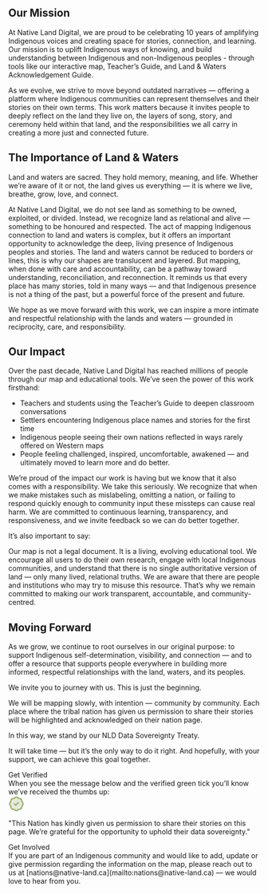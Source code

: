 ## Our Mission

At Native Land Digital, we are proud to be celebrating 10 years of amplifying Indigenous voices and creating space for stories, connection, and learning. Our mission is to uplift Indigenous ways of knowing, and build understanding between Indigenous and non-Indigenous peoples - through tools like our interactive map, Teacher’s Guide, and Land & Waters Acknowledgement Guide. 

As we evolve, we strive to move beyond outdated narratives — offering a platform where Indigenous communities can represent themselves and their stories on their own terms. This work matters because it invites people to deeply reflect on the land they live on, the layers of song, story, and ceremony held within that land, and the responsibilities we all carry in creating a more just and connected future.

## The Importance of Land & Waters

<div class="mt-4 nld-text-lg nld-text-teal-500">Land and waters are sacred. They hold memory, meaning, and life. Whether we’re aware of it or not, the land gives us everything — it is where we live, breathe, grow, love, and connect.</div>

At Native Land Digital, we do not see land as something to be owned, exploited, or divided. Instead, we recognize land as relational and alive — something to be honoured and respected. The act of mapping Indigenous connection to land and waters is complex, but it offers an important opportunity to acknowledge the deep, living presence of Indigenous peoples and stories. The land and waters cannot be reduced to borders or lines, this is why our shapes are translucent and layered. But mapping, when done with care and accountability, can be a pathway toward understanding, reconciliation, and reconnection. It reminds us that every place has many stories, told in many ways — and that Indigenous presence is not a thing of the past, but a powerful force of the present and future.

We hope as we move forward with this work, we can inspire a more intimate and respectful relationship with the lands and waters — grounded in reciprocity, care, and responsibility.

## Our Impact

Over the past decade, Native Land Digital has reached millions of people through our map and educational tools. We’ve seen the power of this work firsthand:
- Teachers and students using the Teacher’s Guide to deepen classroom conversations
- Settlers encountering Indigenous place names and stories for the first time
- Indigenous people seeing their own nations reflected in ways rarely offered on Western maps
- People feeling challenged, inspired, uncomfortable, awakened — and ultimately moved to learn more and do better.

We’re proud of the impact our work is having but we know that it also comes with a responsibility. We take this seriously. We recognize that when we make mistakes such as mislabeling, omitting a nation, or failing to respond quickly enough to community input these missteps can cause real harm. We are committed to continuous learning, transparency, and responsiveness, and we invite feedback so we can do better together.

<div class="border-l-4 nld-border-brown-500 nld-bg-brown-50 p-4 mt-4">
<div class="uppercase nld-text-brown-500 nld-font-jost nld-font-h5">It’s also important to say:</div>

Our map is not a legal document. It is a living, evolving educational tool. We encourage all users to do their own research, engage with local Indigenous communities, and understand that there is no single authoritative version of land — only many lived, relational truths.
We are aware that there are people and institutions who may try to misuse this resource. That’s why we remain committed to making our work transparent, accountable, and community-centred.
</div>

## Moving Forward

As we grow, we continue to root ourselves in our original purpose: to support Indigenous self-determination, visibility, and connection — and to offer a resource that supports people everywhere in building more informed, respectful relationships with the land, waters, and its peoples.

We invite you to journey with us. This is just the beginning.

We will be mapping slowly, with intention — community by community. Each place where the tribal nation has given us permission to share their stories will be highlighted and acknowledged on their nation page.

In this way, we stand by our NLD Data Sovereignty Treaty.

It will take time — but it’s the only way to do it right. And hopefully, with your support, we can achieve this goal together.

<div class="mt-4 grid grid-cols-2 gap-4">
  <div class="px-4 pb-4 rounded-lg border nld-border-teal-100 nld-bg-grey-50">
    <div class="mb-4 uppercase nld-text-teal-500 nld-font-jost nld-font-h5">Get Verified</div>
    When you see the message below and the verified green tick you’ll know we’ve received the thumbs up:
    <div class="flex gap-4">
      <div class="pt-4">
        <svg width="32" height="32" viewBox="0 0 32 32" fill="none" xmlns="http://www.w3.org/2000/svg">
          <path d="M19.0575 12.3907C19.5781 11.87 20.4222 11.87 20.9429 12.3907C21.4636 12.9114 21.4636 13.7554 20.9429 14.2761L15.6095 19.6095C15.0888 20.1301 14.2448 20.1301 13.7241 19.6095L11.0575 16.9428C10.5368 16.4221 10.5368 15.5781 11.0575 15.0574C11.5456 14.5692 12.3176 14.5391 12.8413 14.9662L12.9429 15.0574L14.6668 16.7813L19.0575 12.3907Z" fill="#E6E9DC"/>
          <path fill-rule="evenodd" clip-rule="evenodd" d="M16.0002 4.00659C15.329 4.00664 14.6683 4.17526 14.0796 4.49748C13.4907 4.81993 12.9921 5.286 12.6304 5.85164C12.3283 6.32409 11.7622 6.55751 11.215 6.43498C10.5581 6.28775 9.87469 6.30898 9.22803 6.49618C8.58117 6.68351 7.99119 7.03091 7.51449 7.50659C7.03794 7.98226 6.68882 8.57118 6.50016 9.21753C6.31167 9.86377 6.28919 10.5473 6.43506 11.2045C6.55676 11.7532 6.32135 12.3193 5.84652 12.6199C5.27666 12.9805 4.80728 13.4797 4.48193 14.0704C4.15659 14.6613 3.98586 15.3255 3.98584 16.0001C3.98587 16.6746 4.15659 17.3389 4.48193 17.9298C4.80726 18.5204 5.27673 19.0197 5.84652 19.3803C6.32129 19.6809 6.55681 20.247 6.43506 20.7957C6.28912 21.4531 6.31147 22.1375 6.50016 22.7839C6.68884 23.43 7.03813 24.0181 7.51449 24.4936C7.99116 24.9692 8.58124 25.318 9.22803 25.5053C9.8745 25.6924 10.5583 25.7136 11.215 25.5665L11.4207 25.5365C11.9007 25.5054 12.3676 25.7363 12.6317 26.1511C12.9929 26.7189 13.4923 27.1866 14.0822 27.5105C14.6719 27.8342 15.334 28.0039 16.0067 28.004C16.6796 28.0039 17.3426 27.8344 17.9325 27.5105C18.5222 27.1866 19.0205 26.7188 19.3817 26.1511C19.6827 25.6779 20.2482 25.4438 20.7957 25.5652C21.4531 25.7111 22.1376 25.6887 22.784 25.5001C23.4303 25.3113 24.0194 24.9623 24.495 24.4858C24.9704 24.0092 25.318 23.4201 25.5054 22.7735C25.6927 22.1267 25.7138 21.4423 25.5666 20.7852C25.4439 20.2379 25.6761 19.672 26.1486 19.3699C26.7142 19.0082 27.1803 18.5095 27.5028 17.9207C27.825 17.3319 27.9936 16.6713 27.9937 16.0001C27.9936 15.3289 27.825 14.6683 27.5028 14.0795C27.1804 13.4907 26.7142 12.992 26.1486 12.6303C25.676 12.3281 25.4437 11.7622 25.5666 11.2149C25.7145 10.557 25.693 9.87174 25.5054 9.22404C25.3177 8.57643 24.969 7.98609 24.4924 7.5092C24.0155 7.03232 23.4252 6.68272 22.7775 6.49487C22.1298 6.30712 21.4446 6.28713 20.7866 6.43498C20.2392 6.55805 19.6723 6.32426 19.37 5.85164C19.0084 5.28625 18.5107 4.81988 17.922 4.49748C17.3332 4.17506 16.6715 4.00665 16.0002 4.00659Z" fill="#E6E9DC"/>
          <path d="M19.0571 12.3906C19.5778 11.8699 20.4218 11.8699 20.9425 12.3906C21.4632 12.9113 21.4632 13.7553 20.9425 14.276L15.6092 19.6094C15.0885 20.13 14.2445 20.1301 13.7238 19.6094L11.0571 16.9427C10.5365 16.422 10.5365 15.578 11.0571 15.0573C11.5453 14.5691 12.3173 14.539 12.841 14.9661L12.9425 15.0573L14.6665 16.7812L19.0571 12.3906Z" fill="#99B16D"/>
          <path fill-rule="evenodd" clip-rule="evenodd" d="M15.9998 1.33984C17.1187 1.3399 18.2202 1.62152 19.2017 2.15885C19.9205 2.55251 20.5578 3.07527 21.0845 3.69661C21.9012 3.62546 22.727 3.70393 23.5194 3.93359C24.599 4.2466 25.5825 4.82756 26.3774 5.6224C27.1722 6.41725 27.7532 7.40089 28.0662 8.48047C28.2959 9.27276 28.3731 10.0987 28.3019 10.9154C28.9237 11.4422 29.4471 12.0789 29.841 12.7982C30.3783 13.7797 30.66 14.8811 30.66 16C30.66 17.119 30.3784 18.2203 29.841 19.2018C29.4471 19.9211 28.9237 20.5577 28.3019 21.0846C28.3726 21.8998 28.2952 22.7235 28.0662 23.5143C27.754 24.5924 27.1742 25.5753 26.3813 26.3698C25.5887 27.164 24.6081 27.7454 23.5311 28.0599C22.7408 28.2906 21.9166 28.3696 21.1014 28.3008C20.5743 28.9258 19.9358 29.4517 19.2147 29.8477C18.2316 30.3873 17.1278 30.6705 16.0063 30.6706C14.8849 30.6705 13.7811 30.3873 12.798 29.8477C12.0774 29.452 11.4395 28.9265 10.9126 28.3021C10.0984 28.3723 9.27539 28.2951 8.48551 28.0664C7.40754 27.7542 6.42581 27.1742 5.63135 26.3815C4.83699 25.5888 4.2545 24.6085 3.93994 23.5312C3.70941 22.7414 3.62911 21.9176 3.69775 21.1029C3.07075 20.576 2.54316 19.9367 2.14567 19.2148C1.60357 18.2301 1.31888 17.1241 1.31885 16C1.31887 14.8758 1.60349 13.77 2.14567 12.7852C2.54334 12.0629 3.07034 11.4229 3.69775 10.8958C3.62933 10.0817 3.70967 9.25923 3.93994 8.47005C4.25445 7.39255 4.83681 6.41136 5.63135 5.61849C6.42582 4.82581 7.40752 4.24579 8.48551 3.93359C9.27619 3.70466 10.1002 3.62602 10.9152 3.69661C11.442 3.07515 12.079 2.55256 12.798 2.15885C13.7795 1.6215 14.8809 1.33989 15.9998 1.33984ZM15.9998 4.00651C15.3287 4.00655 14.668 4.17518 14.0793 4.4974C13.4904 4.81984 12.9917 5.28592 12.63 5.85156C12.328 6.32401 11.7619 6.55742 11.2147 6.4349C10.5578 6.28767 9.87436 6.3089 9.2277 6.49609C8.58084 6.68343 7.99087 7.03083 7.51416 7.50651C7.03761 7.98217 6.6885 8.5711 6.49984 9.21745C6.31134 9.86369 6.28886 10.5472 6.43473 11.2044C6.55643 11.7531 6.32103 12.3192 5.84619 12.6198C5.27633 12.9804 4.80696 13.4796 4.48161 14.0703C4.15626 14.6612 3.98554 15.3254 3.98551 16C3.98554 16.6746 4.15627 17.3388 4.48161 17.9297C4.80693 18.5203 5.2764 19.0196 5.84619 19.3802C6.32096 19.6809 6.55648 20.2469 6.43473 20.7956C6.2888 21.453 6.31114 22.1374 6.49984 22.7839C6.68852 23.4299 7.03781 24.018 7.51416 24.4935C7.99084 24.9691 8.58092 25.3179 9.2277 25.5052C9.87418 25.6923 10.558 25.7136 11.2147 25.5664L11.4204 25.5365C11.9004 25.5053 12.3673 25.7362 12.6313 26.151C12.9926 26.7188 13.492 27.1866 14.0819 27.5104C14.6716 27.8341 15.3336 28.0038 16.0063 28.0039C16.6793 28.0039 17.3423 27.8343 17.9321 27.5104C18.5219 27.1865 19.0202 26.7187 19.3813 26.151C19.6824 25.6778 20.2479 25.4437 20.7954 25.5651C21.4528 25.711 22.1373 25.6887 22.7837 25.5C23.43 25.3113 24.019 24.9623 24.4946 24.4857C24.97 24.0091 25.3177 23.42 25.505 22.7734C25.6924 22.1267 25.7135 21.4422 25.5662 20.7852C25.4435 20.2379 25.6757 19.6719 26.1483 19.3698C26.7139 19.0081 27.18 18.5095 27.5024 17.9206C27.8247 17.3318 27.9933 16.6712 27.9933 16C27.9933 15.3288 27.8247 14.6682 27.5024 14.0794C27.18 13.4906 26.7138 12.9919 26.1483 12.6302C25.6757 12.328 25.4434 11.7622 25.5662 11.2148C25.7142 10.5569 25.6926 9.87165 25.505 9.22396C25.3173 8.57635 24.9687 7.986 24.492 7.50911C24.0151 7.03223 23.4249 6.68263 22.7772 6.49479C22.1294 6.30704 21.4443 6.28705 20.7863 6.4349C20.2389 6.55797 19.672 6.32418 19.3696 5.85156C19.008 5.28617 18.5103 4.8198 17.9217 4.4974C17.3329 4.17497 16.6712 4.00656 15.9998 4.00651Z" fill="#99B16D"/>
        </svg>
      </div>
      <div><p>"This Nation has kindly given us permission to share their stories on this page. We’re grateful for the opportunity to uphold their data sovereignty."</p></div>
    </div>
  </div>

  <div class="px-4 pb-4 rounded-lg border nld-border-teal-100 nld-bg-grey-50">
    <div class="mb-4 uppercase nld-text-teal-500 nld-font-jost nld-font-h5">Get Involved</div>
    If you are part of an Indigenous community and would like to add, update or give permission regarding the information on the map, please reach out to us at [nations@native-land.ca](mailto:nations@native-land.ca) — we would love to hear from you.
  </div>
</div>
